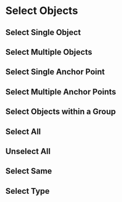 # Select Objects

## Select Single Object

## Select Multiple Objects

## Select Single Anchor Point

## Select Multiple Anchor Points

## Select Objects within a Group

## Select All

## Unselect All

## Select Same

## Select Type
